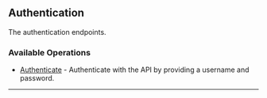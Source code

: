 
## Authentication
The authentication endpoints.

### Available Operations

* [Authenticate](/unity/authentication/authenticate) - Authenticate with the API by providing a username and password.

---
<Authenticate />
